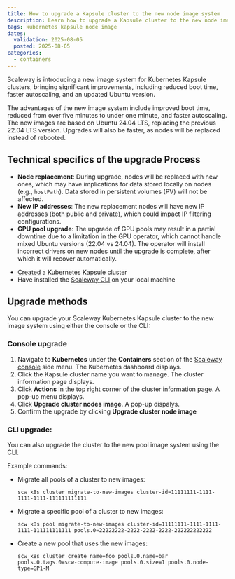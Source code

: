```yaml
---
title: How to upgrade a Kapsule cluster to the new node image system
description: Learn how to upgrade a Kapsule cluster to the new node image system.
tags: kubernetes kapsule node image
dates:
  validation: 2025-08-05
  posted: 2025-08-05
categories:
  - containers
---
```


Scaleway is introducing a new image system for Kubernetes Kapsule clusters, bringing significant improvements, including reduced boot time, faster autoscaling, and an updated Ubuntu version.

The advantages of the new image system include improved boot time, reduced from over five minutes to under one minute, and faster autoscaling. The new images are based on Ubuntu 24.04 LTS, replacing the previous 22.04 LTS version.
Upgrades will also be faster, as nodes will be replaced instead of rebooted.

## Technical specifics of the upgrade Process

* **Node replacement**: During upgrade, nodes will be replaced with new ones, which may have implications for data stored locally on nodes (e.g., `hostPath`). Data stored in persistent volumes (PV) will not be affected.
* **New IP addresses**: The new replacement nodes will have new IP addresses (both public and private), which could impact IP filtering configurations.
* **GPU pool upgrade**: The upgrade of GPU pools may result in a partial downtime due to a limitation in the GPU operator, which cannot handle mixed Ubuntu versions (22.04 vs 24.04). The operator will install incorrect drivers on new nodes until the upgrade is complete, after which it will recover automatically.

<Requirements />

- [Created](/kubernetes/how-to/create-cluster/) a Kubernetes Kapsule cluster
- Have installed the [Scaleway CLI](/scaleway-cli/quickstart/) on your local machine

## Upgrade methods

You can upgrade your Scaleway Kubernetes Kapsule cluster to the new image system using either the console or the CLI:

### Console upgrade

1. Navigate to **Kubernetes** under the **Containers** section of the [Scaleway console](https://console.scaleway.com/) side menu. The Kubernetes dashboard displays.
2. Click the Kapsule cluster name you want to manage. The cluster information page displays.
3. Click **Actions** in the top right corner of the cluster information page. A pop-up menu displays.
4. Click **Upgrade cluster nodes image**. A pop-up dispalys.
5. Confirm the upgrade by clicking **Upgrade cluster node image**

### CLI upgrade:
You can also upgrade the cluster to the new pool image system using the CLI.

Example commands:
* Migrate all pools of a cluster to new images:
    ```
    scw k8s cluster migrate-to-new-images cluster-id=11111111-1111-1111-1111-111111111111
    ```
* Migrate a specific pool of a cluster to new images:
    ```
    scw k8s pool migrate-to-new-images cluster-id=11111111-1111-1111-1111-111111111111 pools.0=22222222-2222-2222-2222-222222222222
    ```
* Create a new pool that uses the new images:
    ```
    scw k8s cluster create name=foo pools.0.name=bar pools.0.tags.0=scw-compute-image pools.0.size=1 pools.0.node-type=GP1-M
    ```